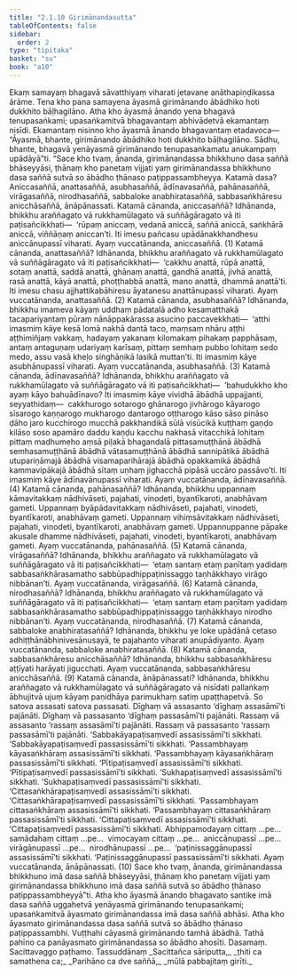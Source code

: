 ```yaml
---
title: "2.1.10 Girimānandasutta"
tableOfContents: false
sidebar:
  order: 2
type: "tipitaka"
basket: "su"
book: "a10"
---
```



<DynamicBreadcrumb />

<Division number="60" book="a10" bookNo="17" page="342">

<Paragraph number="428" book="a10">
Ekaṃ samayaṃ bhagavā sāvatthiyaṃ viharati jetavane anāthapiṇḍikassa ārāme. Tena kho pana samayena āyasmā girimānando ābādhiko hoti dukkhito bāḷhagilāno. Atha kho āyasmā ānando yena bhagavā tenupasaṅkami; upasaṅkamitvā bhagavantaṃ abhivādetvā ekamantaṃ nisīdi. Ekamantaṃ nisinno kho āyasmā ānando bhagavantaṃ etadavoca—
</Paragraph>

<Paragraph number="429" book="a10">
“Āyasmā, bhante, girimānando ābādhiko hoti dukkhito bāḷhagilāno. Sādhu, bhante, bhagavā yenāyasmā girimānando tenupasaṅkamatu anukampaṃ upādāyā”ti. “Sace kho tvaṃ, ānanda, girimānandassa bhikkhuno dasa saññā bhāseyyāsi, ṭhānaṃ kho panetaṃ vijjati yaṃ girimānandassa bhikkhuno dasa saññā sutvā so ābādho ṭhānaso paṭippassambheyya.
</Paragraph>

<Paragraph number="430" book="a10">
Katamā dasa? Aniccasaññā, anattasaññā, asubhasaññā, ādīnavasaññā, pahānasaññā, virāgasaññā, nirodhasaññā, sabbaloke anabhiratasaññā, sabbasaṅkhāresu anicchāsaññā, ānāpānassati.
</Paragraph>

<Paragraph number="431" book="a10">
Katamā cānanda, aniccasaññā? Idhānanda, bhikkhu araññagato vā rukkhamūlagato vā suññāgāragato vā iti paṭisañcikkhati—  ‘rūpaṃ aniccaṃ, vedanā aniccā, saññā aniccā, saṅkhārā aniccā, viññāṇaṃ aniccan’ti. Iti imesu pañcasu upādānakkhandhesu aniccānupassī viharati. Ayaṃ vuccatānanda, aniccasaññā. (1)
</Paragraph>

<Paragraph number="432" book="a10">
Katamā cānanda, anattasaññā? Idhānanda, bhikkhu araññagato vā rukkhamūlagato vā suññāgāragato vā iti paṭisañcikkhati—  ‘cakkhu anattā, rūpā anattā, sotaṃ anattā, saddā anattā, ghānaṃ anattā, gandhā anattā, jivhā anattā, rasā anattā, kāyā anattā, phoṭṭhabbā anattā, mano anattā, dhammā anattā’ti. Iti imesu chasu ajjhattikabāhiresu āyatanesu anattānupassī viharati. Ayaṃ vuccatānanda, anattasaññā. (2)
</Paragraph>

<Paragraph number="433" book="a10">
Katamā cānanda, asubhasaññā? Idhānanda, bhikkhu imameva kāyaṃ uddhaṃ pādatalā adho kesamatthakā tacapariyantaṃ pūraṃ nānāppakārassa asucino paccavekkhati—  ‘atthi imasmiṃ kāye kesā lomā nakhā dantā taco, maṃsaṃ nhāru aṭṭhi aṭṭhimiñjaṃ vakkaṃ, hadayaṃ yakanaṃ kilomakaṃ pihakaṃ papphāsaṃ, antaṃ antaguṇaṃ udariyaṃ karīsaṃ, pittaṃ semhaṃ pubbo lohitaṃ sedo medo, assu vasā kheḷo siṅghāṇikā lasikā muttan’ti. Iti imasmiṃ kāye asubhānupassī viharati. Ayaṃ vuccatānanda, asubhasaññā. (3)
</Paragraph>

<Paragraph number="434" book="a10">
Katamā cānanda, ādīnavasaññā? Idhānanda, bhikkhu araññagato vā rukkhamūlagato vā suññāgāragato vā iti paṭisañcikkhati—  ‘bahudukkho kho ayaṃ kāyo bahuādīnavo? Iti imasmiṃ kāye vividhā ābādhā uppajjanti, seyyathidaṃ—  cakkhurogo sotarogo ghānarogo jivhārogo kāyarogo sīsarogo kaṇṇarogo mukharogo dantarogo oṭṭharogo kāso sāso pināso ḍāho jaro kucchirogo mucchā pakkhandikā sūlā visūcikā kuṭṭhaṃ gaṇḍo kilāso soso apamāro daddu kaṇḍu kacchu nakhasā vitacchikā lohitaṃ pittaṃ madhumeho aṃsā piḷakā bhagandalā pittasamuṭṭhānā ābādhā semhasamuṭṭhānā ābādhā vātasamuṭṭhānā ābādhā sannipātikā ābādhā utupariṇāmajā ābādhā visamaparihārajā ābādhā opakkamikā ābādhā kammavipākajā ābādhā sītaṃ uṇhaṃ jighacchā pipāsā uccāro passāvo’ti. Iti imasmiṃ kāye ādīnavānupassī viharati. Ayaṃ vuccatānanda, ādīnavasaññā. (4)
</Paragraph>

<Paragraph number="435" book="a10">
Katamā cānanda, pahānasaññā? Idhānanda, bhikkhu uppannaṃ kāmavitakkaṃ nādhivāseti, pajahati, vinodeti, byantīkaroti, anabhāvaṃ gameti. Uppannaṃ byāpādavitakkaṃ nādhivāseti, pajahati, vinodeti, byantīkaroti, anabhāvaṃ gameti. Uppannaṃ vihiṃsāvitakkaṃ nādhivāseti, pajahati, vinodeti, byantīkaroti, anabhāvaṃ gameti. Uppannuppanne pāpake akusale dhamme nādhivāseti, pajahati, vinodeti, byantīkaroti, anabhāvaṃ gameti. Ayaṃ vuccatānanda, pahānasaññā. (5)
</Paragraph>

<Paragraph number="436" book="a10">
Katamā cānanda, virāgasaññā? Idhānanda, bhikkhu araññagato vā rukkhamūlagato vā suññāgāragato vā iti paṭisañcikkhati—  ‘etaṃ santaṃ etaṃ paṇītaṃ yadidaṃ sabbasaṅkhārasamatho sabbūpadhippaṭinissaggo taṇhākkhayo virāgo nibbānan’ti. Ayaṃ vuccatānanda, virāgasaññā. (6)
</Paragraph>

<Paragraph number="437" book="a10">
Katamā cānanda, nirodhasaññā? Idhānanda, bhikkhu araññagato vā rukkhamūlagato vā suññāgāragato vā iti paṭisañcikkhati—  ‘etaṃ santaṃ etaṃ paṇītaṃ yadidaṃ sabbasaṅkhārasamatho sabbūpadhippaṭinissaggo taṇhākkhayo nirodho nibbānan’ti. Ayaṃ vuccatānanda, nirodhasaññā. (7)
</Paragraph>

<Paragraph number="438" book="a10">
Katamā cānanda, sabbaloke anabhiratasaññā? Idhānanda, bhikkhu ye loke upādānā cetaso adhiṭṭhānābhinivesānusayā, te pajahanto viharati anupādiyanto. Ayaṃ vuccatānanda, sabbaloke anabhiratasaññā. (8)
</Paragraph>

<Paragraph number="439" book="a10">
Katamā cānanda, sabbasaṅkhāresu anicchāsaññā? Idhānanda, bhikkhu sabbasaṅkhāresu aṭṭīyati harāyati jigucchati. Ayaṃ vuccatānanda, sabbasaṅkhāresu anicchāsaññā. (9)
</Paragraph>

<Paragraph number="440" book="a10">
Katamā cānanda, ānāpānassati? Idhānanda, bhikkhu araññagato vā rukkhamūlagato vā suññāgāragato vā nisīdati pallaṅkaṃ ābhujitvā ujuṃ kāyaṃ paṇidhāya parimukhaṃ satiṃ upaṭṭhapetvā. So satova assasati satova passasati. Dīghaṃ vā assasanto ‘dīghaṃ assasāmī’ti pajānāti. Dīghaṃ vā passasanto ‘dīghaṃ passasāmī’ti pajānāti. Rassaṃ vā assasanto ‘rassaṃ assasāmī’ti pajānāti. Rassaṃ vā passasanto ‘rassaṃ passasāmī’ti pajānāti. ‘Sabbakāyapaṭisaṃvedī assasissāmī’ti sikkhati. ‘Sabbakāyapaṭisaṃvedī passasissāmī’ti sikkhati. ‘Passambhayaṃ kāyasaṅkhāraṃ assasissāmī’ti sikkhati. ‘Passambhayaṃ kāyasaṅkhāraṃ passasissāmī’ti sikkhati. ‘Pītipaṭisaṃvedī assasissāmī’ti sikkhati. ‘Pītipaṭisaṃvedī passasissāmī’ti sikkhati. ‘Sukhapaṭisaṃvedī assasissāmī’ti sikkhati. ‘Sukhapaṭisaṃvedī passasissāmī’ti sikkhati. ‘Cittasaṅkhārapaṭisaṃvedī assasissāmī’ti sikkhati. ‘Cittasaṅkhārapaṭisaṃvedī passasissāmī’ti sikkhati. ‘Passambhayaṃ cittasaṅkhāraṃ assasissāmī’ti sikkhati. ‘Passambhayaṃ cittasaṅkhāraṃ passasissāmī’ti sikkhati. ‘Cittapaṭisaṃvedī assasissāmī’ti sikkhati. ‘Cittapaṭisaṃvedī passasissāmī’ti sikkhati. Abhippamodayaṃ cittaṃ …pe…  samādahaṃ cittaṃ …pe…  vimocayaṃ cittaṃ …pe…  aniccānupassī …pe…  virāgānupassī …pe…  nirodhānupassī …pe…  ‘paṭinissaggānupassī assasissāmī’ti sikkhati. ‘Paṭinissaggānupassī passasissāmī’ti sikkhati. Ayaṃ vuccatānanda, ānāpānassati. (10)
</Paragraph>

<Paragraph number="441" book="a10">
Sace kho tvaṃ, ānanda, girimānandassa bhikkhuno imā dasa saññā bhāseyyāsi, ṭhānaṃ kho panetaṃ vijjati yaṃ girimānandassa bhikkhuno imā dasa saññā sutvā so ābādho ṭhānaso paṭippassambheyyā”ti.
</Paragraph>

<Paragraph number="442" book="a10">
Atha kho āyasmā ānando bhagavato santike imā dasa saññā uggahetvā yenāyasmā girimānando tenupasaṅkami; upasaṅkamitvā āyasmato girimānandassa imā dasa saññā abhāsi. Atha kho āyasmato girimānandassa dasa saññā sutvā so ābādho ṭhānaso paṭippassambhi. Vuṭṭhahi cāyasmā girimānando tamhā ābādhā. Tathā pahīno ca panāyasmato girimānandassa so ābādho ahosīti.

</Paragraph>
</Division>

<Paragraph number="443" type="center" book="a10">
Dasamaṃ.



</Paragraph>

<Paragraph number="444" type="center" book="a10">
Sacittavaggo paṭhamo.



</Paragraph>

<Paragraph number="445" type="center" book="a10">
Tassuddānaṃ


</Paragraph>

<Paragraph number="446" type="verses" book="a10">
_Sacittañca sāriputta,_  
_ṭhiti ca samathena ca;_  
_Parihāno ca dve saññā,_  
_mūlā pabbajitaṃ girīti._
</Paragraph>